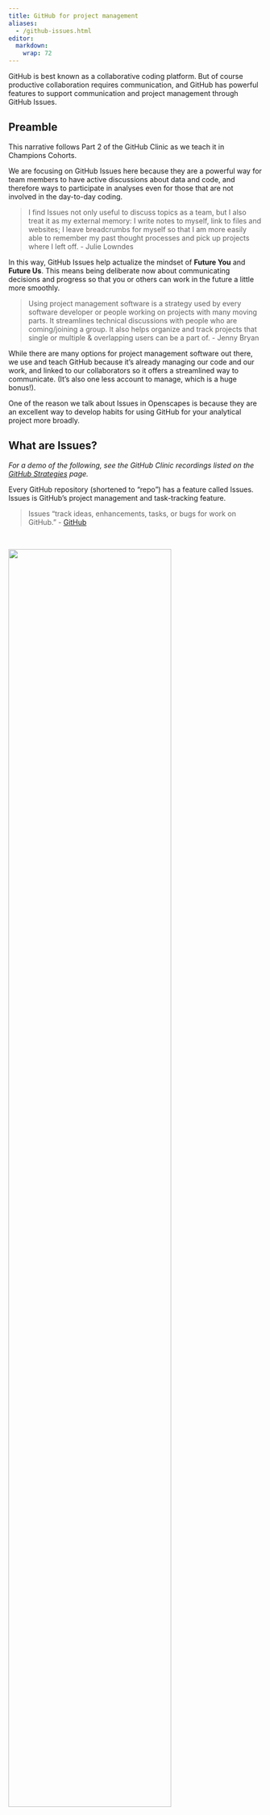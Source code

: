 ```yaml
---
title: GitHub for project management
aliases: 
  - /github-issues.html  
editor: 
  markdown: 
    wrap: 72
---
```


GitHub is best known as a collaborative coding platform. But of course
productive collaboration requires communication, and GitHub has powerful
features to support communication and project management through GitHub
Issues.

## Preamble

This narrative follows Part 2 of the GitHub Clinic as we teach it in
Champions Cohorts.

We are focusing on GitHub Issues here because they are a powerful way
for team members to have active discussions about data and code, and
therefore ways to participate in analyses even for those that are not
involved in the day-to-day coding.

> I find Issues not only useful to discuss topics as a team, but I also
> treat it as my external memory: I write notes to myself, link to files
> and websites; I leave breadcrumbs for myself so that I am more easily
> able to remember my past thought processes and pick up projects where
> I left off. - Julie Lowndes

In this way, GitHub Issues help actualize the mindset of **Future You**
and **Future Us**. This means being deliberate now about communicating
decisions and progress so that you or others can work in the future a
little more smoothly.

> Using project management software is a strategy used by every software
> developer or people working on projects with many moving parts. It
> streamlines technical discussions with people who are coming/joining a
> group. It also helps organize and track projects that single or
> multiple & overlapping users can be a part of. - Jenny Bryan

While there are many options for project management software out there,
we use and teach GitHub because it's already managing our code and our
work, and linked to our collaborators so it offers a streamlined way to
communicate. (It's also one less account to manage, which is a huge
bonus!).

One of the reason we talk about Issues in Openscapes is because they are
an excellent way to develop habits for using GitHub for your analytical
project more broadly.

## What are Issues?

*For a demo of the following, see the GitHub Clinic recordings listed on
the [GitHub Strategies](/core-lessons/github/index.qmd#github-clinic)
page.*

Every GitHub repository (shortened to "repo") has a feature called
Issues. Issues is GitHub's project management and task-tracking feature.

> Issues “track ideas, enhancements, tasks, or bugs for work on
> GitHub.” - [GitHub](https://help.github.com/en/articles/about-issues)

<br>

![](images/issues-intro.png){fig-align="center" width="80%"}

```{=html}
<!---
# https://blog.revolutionanalytics.com/2017/06/rmarkdown-tricks.html
# http://www.zevross.com/blog/2017/06/19/tips-and-tricks-for-working-with-images-and-figures-in-r-markdown-documents/
# https://www.w3schools.com/howto/howto_css_image_center.asp
--->
```
<br>

[Jenny Bryan](https://jennybryan.org/about/) has an excellent summary of
Issues in her article "Excuse Me, Do You Have a Moment to Talk About
Version Control?" (open-access pre-print from
[PeerJ](https://peerj.com/preprints/3159/), published in [The American
Statistican](https://www.tandfonline.com/doi/full/10.1080/00031305.2017.1399928)):

> GitHub issues are another powerful feature of the platform. Recall
> that we are repurposing Git, a tool that facilitates software
> development. Think of the issues for a project as its bug tracker. For
> projects that are not pure software development, we co-opt this
> machinery to organize our to-do list more generally. The basic unit is
> an issue and you can interact with one in two ways.

> First, issues are integrated into the project's web interface on
> GitHub, with a rich set of options for linking to project files and
> incremental changes. Second, issues and their associated comment
> threads appear in your email, just like regular messages (this can, of
> course, be configured). The result is that all correspondence about a
> project comes through your normal channels, but is also tracked inside
> the project itself, with excellent navigability and search
> capabilities. For software, issues are used to track bugs and feature
> requests. In a data analysis project, you might open an issue to flesh
> out a specific sub-analysis or to develop a complicated figure. In a
> course, we use them to manage homework submission, marking, and peer
> review.

> Issues can be assigned to specific people and they can be labelled,
> e.g. "bug", "simulation- study", or "final-exam". Coupled with the
> ability to cross-link issues and the project files or file changes,
> you have extraordinary power to document why things have happened in
> the past and to organize what needs to happen in the future.

<br>

You create an Issue for a topic, and use it track progress or ask
questions. You can provide links, describe updates, link to other
Issues, and you can close the Issue when it is completed. You can also
re-open previously-closed Issues.

Every GitHub repository has this Issues feature. This means that
sometimes Issues are public and sometimes they are private.

-   In a public repo, anyone with a GitHub username can create and
    comment on issues.
-   In a private repo, only users with permission can create and comment
    on issues, or see them at all

Remeber GitHub's search is awesome – it will search all of your files and also Issues!
<!---I find this really helpful...--->

## Issues in the Wild

Here are some examples of "traditional" and "non-traditional" use of
issues.

[ggplot2's Issues](https://github.com/tidyverse/ggplot2/issues) is an
example of the "traditional" use of Issues, which is in
a pretty pure software development context. This is a public repository,
and all topics are directly related to ggplot2. Issues are largely used
to report bugs, troubleshoot and sometimes to request features. Note the
"Filters" feature on the top-left: this by default will search through
the Issues that are still open, but you can also change this if you
wanted to search also for closed Issues (just below "Filters" you can
see that there are over 2000 closed Issues, documenting the innovation
that's been ongoing in ggplot2).

<br>

![](images/issues-ggplot2.png){fig-align="center" width="80%"}

<br>

[MozillaFestival's
Issues](https://github.com/MozillaFestival/mozfest-program-2018/issues)
are an example of a less "traditional", but increasingly common use of
Issues: for project submissions, coordination, and community engagement.
It is also an example of the use of labels: those colorful tags that
help group and categorize the Issues. To the right of "Filters", you'll
see a "Labels" button: clicking on this will give you a list of all the
labels and how many Issues are tagged with each label. There are also
options to create new labels.

<br>

![](images/issues-mozfest.png){fig-align="center" width="80%"}

<br>

OHI-Science's Issues below, are also an example of less "traditional"
use of Issues but perhaps also somewhat common. Here, the OHI team
created a private repository where Issues are used for private
conversations and archiving ideas and discussions: the OHI-Science team
uses issues instead of email to have private, archived, searchable
conversations about scientific methods as described in [Lowndes et al.
2017](https://www.nature.com/articles/s41559-017-0160). The team is
diligent about having important science conversations in these Issues,
rather than those conversations being lost in emails or Slack. This is
more organized and also makes onboarding team members much smoother
since the team does not need to forward emails to new team members and
tease through attachements.

<br>

![](images/issues-ohiscience.png){fig-align="center" width="80%"}

<br>

## How to use Issues

### Creating a new Issue

When you click on the green "New Issue" button", you're asked to give a
Title and Leave a Comment. You can also attach files or images by
dragging them into the Issue.

Then you'll be able to Submit the Issue. On the right side, you'll see
options to Assign someone to the Issue, add a Label, add it to a
Project, or add it to a Milestone. We'll explore these features a bit
more in a moment.

<br>

![](images/issues-create.png){fig-align="center" width="80%"}

<br>

When you click Submit, your Issue gets a number, which is now written
next to the title. This number is also part of the URL as well.

On the right of the Title, note that there is an "Edit" button if you
ever need to change the title of the Issue as the conversation evolves.
The Issue number will stay the same.

What happens if you want to edit the text of your Comment after you've
Submitted it? No problem. See that once you've submitted an Issue, there
is a blue bar at the top of the Comment, attributing your username to
this comment along with the date. At the very right of this blue bar,
there are 3 dots. Clicking here will give you the option to edit.

### Commenting

The great thing about Issues is that they are for conversations with
yourself and others. So once you've submitted an Issue, you can string
together additional Comments within this comment. Maybe you asked a
question, and someone else will respond with a solution or idea. They
might link to an Issue with a related topic, or an external link that
might be helpful.

You can also tag people in Issue Comments with the "\@" symbol. As noted
above, anyone who is part of the repository will automatically get email
notifications when comments are submitted. But tagging specific users
will also send them an email, and is a good way to bring folks into the
conversation who might not already be "watching" the whole repository.
In a public repository you can tag any GitHub user, and in a private
repository they have to have permission.

Each time there is a comment in the Issue thread, there will be a new
date marked in the blue bar at the top of the Issue. This is a nice way
to see how current conversations are.

And something really great is that you can click on the date — and watch
the URL change. This allows you to anchor to a specific comment within
the Issue thread. This is really useful if, for example, you wanted to
share a specific comment with someone else instead of having them scroll
down themselves. (Note: you can also click on the three dots at the
right of the blue Comment header to copy the anchored link).

<br>

![](images/issues-comment.png){fig-align="center" width="80%"}

<br>

### Markdown

Issues support Markdown. This means that you can add simple formatting
to your text, such as headers, bold and italics, lists, images, links,
and formatted code. To help you use Markdown formatting as you learn,
GitHub Issues have built-in help: there are icons between the Title and
the Comment of the Issue that will do the Markdown formatting for you,
and help you learn along the way.

There is also a "Preview" tab between the Title and Comment (next to the
"Write" tab, where you are by default) where you can preview what your
Markdown formatting looks like before you Submit the Issue. Submitting
the Issue will also render the Markdown formatting.

GitHub enables you to also create Markdown check-lists by typing
`- [ ]`. Once this is rendered, you can click it to check this box.
Alternatively, in Markdown you check a box by typing `- [x]`. The number
of checked and unchecked items will be visible in the Issue as well.

<br>

![](images/issues-checklist.png){fig-align="center" width="80%"}

<br>

### Linking to files

Linking to specific files or versions of files is good practice when you
are discussing it in an Issue: reduce the work for the person reading
the Issue (which might be Future You!). You can link to the file by
opening it in the browser and copying its URL and placing it in Markdown
formatting for hyperlinks: `[text to hyperlink](URL)`.

You can also navigate to a specific version of that file, or a specific
commit message, if you want to capture that file at a specific point in
time.

You can also anchor to specific lines within a file, which is useful if
you are requesting feedback on a specific part of an analysis or asking
for help troubleshooting. I can send someone to a specific place within
a file with the appropriate lines highlighted. For example
`[important code](https://github.com/Openscapes/issues-demo/blob/master/code-example.R#L12-L13)`
will render as [important
code](https://github.com/Openscapes/issues-demo/blob/master/code-example.R#L12-L13).

<br>

![](images/github-anchor-lines.png){fig-align="center" width="80%"}

<br>

### Assigning, Labels

On the right side of the Issue thread, there is the "metadata" for the
Issue. You can assign the Issue to a specific user, or label it with a
suite of labels that you can customize (when you click on labels, see
all the way at the bottom the option to edit labels. And there are other
ways to navigate there as well).

If you navigate back to the full list of Issue topics (which will have
the URL github.com/username-or-organization/repo-name/issues), you'll
see these metadata categories listed at the top as well, which lets you
filter or view based on these categories.

<br>

![](images/issues-labels.png){fig-align="center" width="80%"}

<br>

### Projects, Milestones

Projects and Milestones are further ways to organize and track progress
with your Issues.

Projects are a way to organize and prioritize your issues. It uses the
idea of a Kanban board, which
[Wikipedia](https://en.wikipedia.org/wiki/Kanban_board) says "visually
depict work at various stages of a process using cards to represent work
items and columns to represent each stage of the process. Cards are
moved from left to right to show progress and to help coordinate teams
performing the work." The simplest have 3 columns labeled "to do",
"doing" and "done".

You can use Projects for both Organization or personal projects. In
fact, you can have multiple projects within the same repository, so
different people can have different Projects organized within their
shared repository, for example.

You have a lot of control over how you will manage your Projects. Here is one view:

<br>

![](images/issues-projects.png){fig-align="center" width="80%"}

<br>

For examples of Projects, see
<https://nmfs-opensci.github.io/ResourceBook/content/project_management/github_project_boards.html>
as well as a 2024 [Openscapes Community Call: GitHub for NASA Openscapes
community calendaring & project
management](https://openscapes.org/blog/2024-02-28-github-community-call/).

Milestones are a way to attach deadlines to your Project (although you
do not need to identify a date if you don't want to). Once you create a
Milestone, you can add Issues to that Milestone to help track progress.
For example, maybe you have a presentation coming up and there are
several Issues that need to be addressed before then.

## Strategies for Issues

<!---TODO Issues are really powerful, but most powerful if they work for you--->

Every repo has Issues, but do you want to use Issues in every repo? It
helps to consider the purpose for the Issues.

Using Issues for “traditional” bug/features for code, it makes sense to
keep the repository public and have all Issues pertaining to that repo
there within that repo.

If you're using Issues for “non-traditional” research group and science
conversations, there are other considerations. Maybe you do want a
private repository, but even so you'll want to think ahead. Will you
eventually make that repo public when you publish your study? Changing a
repo from private to public (or vice versa, both are possible in the
repository's Settings) will make not only the code and files of that
repo public, but also all the Issues. Which is fine, but it might add
considerations in terms of what is discussed in those Issues.

::: {.callout-note icon="false"}
# How we did it: OHI Team

Here is an example of the Ocean Health Index team’s thought process &
strategy.

Our team works within a GitHub Organization called "OHI-Science". Within
that Organization, we work in many repositories, with different
combinations of people working primarily within different repositories.
For coherence, we didn’t want to have conversations in Issues within
each of those repositories because it would make finding those
conversations more difficult (although now GitHub can search all
Issues/code across an Organization!).

We also wanted our repos to be public, but to have private conversations
using the Issues feature.

These two needs led us to create a single private repository named
“issues”, and we only use it for Issues. This works really well for us,
especially since our team-lead can engage in these discussions by
receiving emails about the Issues in their inbox, and can respond
without having to go to GitHub.com.
:::

## Your Turn: Create & comment on issues

We will break into groups and you can explore some of these features in
Issues. Here is what to do:

-   Go to
    [github.com/openscapes/demo/issues](https://github.com/openscapes/demo/issues)
-   Create an issue, tag colleagues (ask for their
    username)
-   Browse issues, comment in other issues
-   Try:
    -   Linking to the .md document you created in the previous chapter
    -   Creating a label and applying it, assigning people
    -   Adding Issues to a Project (create one if need be)
    -   Closing an Issue

Have fun! And throughout the process, talk to your colleagues, and
share what you learn.

Here's what your inbox will look like afterwards:

<br>

![](images/issues-inbox-crop.png){fig-align="center" width="70%"}

<br>

This is pretty rare to receive so many emails all at once. But you can
always switch your setting to "Not Watch" this repository so that you
only receive emails about Issues that you are tagged in.
